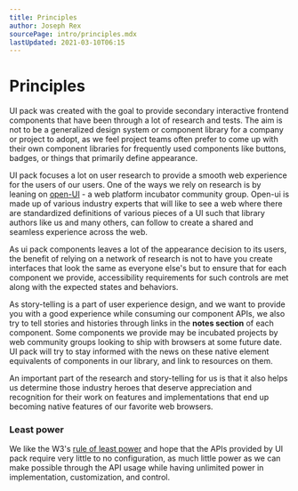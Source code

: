 ```yaml
---
title: Principles
author: Joseph Rex
sourcePage: intro/principles.mdx
lastUpdated: 2021-03-10T06:15
---
```


# Principles
UI pack was created with the goal to provide secondary interactive frontend components that have been through
a lot of research and tests. The aim is not to be a generalized design system or component library for a
company or project to adopt, as we feel project teams often prefer to come up with their own component libraries
for frequently used components like buttons, badges, or things that primarily define appearance.

UI pack focuses a lot on user research to provide a smooth web experience for the users of our users. One of the
ways we rely on research is by leaning on [open-UI][1] - a web platform incubator community group. Open-ui is
made up of various industry experts that will like to see a web where there are standardized definitions of
various pieces of a UI such that library authors like us and many others, can follow to create a shared and
seamless experience across the web.

As ui pack components leaves a lot of the appearance decision to its users, the benefit of relying on a network of
research is not to have you create interfaces that look the same as everyone else's but to ensure that for each
component we provide, accessibility requirements for such controls are met along with the expected states and
behaviors.

As story-telling is a part of user experience design, and we want to provide you with a good experience while
consuming our component APIs, we also try to tell stories and histories through links in the **notes section**
of each component. Some components we provide may be incubated projects by web community groups looking to
ship with browsers at some future date. UI pack will try to stay informed with the news on these native element
equivalents of components in our library, and link to resources on them.

An important part of the research and story-telling for us is that it also helps us determine those industry
heroes that deserve appreciation and recognition for their work on features and implementations that end up
becoming native features of our favorite web browsers.

### Least power
We like the W3's [rule of least power][2] and hope that the APIs provided by UI pack require very little to
no configuration, as much little power as we can make possible through the API usage while having unlimited
power in implementation, customization, and control.


[1]: https://open-ui.org/
[2]: https://www.w3.org/2001/tag/doc/leastPower.html
